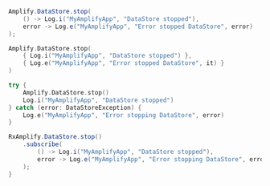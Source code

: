 <BlockSwitcher>
<Block name="Java">

```java
Amplify.DataStore.stop(
    () -> Log.i("MyAmplifyApp", "DataStore stopped"),
    error -> Log.e("MyAmplifyApp", "Error stopped DataStore", error)
);
```

</Block>
<Block name="Kotlin - Callbacks">

```kotlin
Amplify.DataStore.stop(
    { Log.i("MyAmplifyApp", "DataStore stopped") },
    { Log.e("MyAmplifyApp", "Error stopped DataStore", it) }
)
```

</Block>
<Block name="Kotlin - Coroutines (Beta)">

```kotlin
try {
    Amplify.DataStore.stop()
    Log.i("MyAmplifyApp", "DataStore stopped")
} catch (error: DataStoreException) {
    Log.e("MyAmplifyApp", "Error stopping DataStore", error)
}
```

</Block>
<Block name="RxJava">

```java
RxAmplify.DataStore.stop()
    .subscribe(
        () -> Log.i("MyAmplifyApp", "DataStore stopped"),
        error -> Log.e("MyAmplifyApp", "Error stopping DataStore", error)
    );
}
```

</Block>
</BlockSwitcher>
